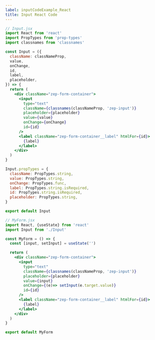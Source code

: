 ```yaml
---
label: inputCodeExample_React
title: Input React Code
---
```


```jsx
// Input.jsx
import React from 'react'
import PropTypes from 'prop-types'
import classnames from 'classnames'

const Input = ({
  className: classNameProp,
  value,
  onChange,
  id,
  label,
  placeholder,
}) => {
  return (
    <div className="zep-form-container">
      <input
        type="text"
        className={classnames(classNameProp, 'zep-input')}
        placeholder={placeholder}
        value={value}
        onChange={onChange}
        id={id}
      />
      <label className="zep-form-container__label" htmlFor={id}>
        {label}
      </label>
    </div>
  )
}

Input.propTypes = {
  className: PropTypes.string,
  value: PropTypes.string,
  onChange: PropTypes.func,
  label: PropTypes.string.isRequired,
  id: PropTypes.string.isRequired,
  placeholder: PropTypes.string,
}

export default Input

// MyForm.jsx
import React, {useState} from 'react'
import Input from './Input'

const MyForm = () => {
  const [input, setInput] = useState('')

  return (
    <div className="zep-form-container">
      <input
        type="text"
        className={classnames(classNameProp, 'zep-input')}
        placeholder={placeholder}
        value={input}
        onChange={(e)=> setInput(e.target.value)}
        id={id}
      />
      <label className="zep-form-container__label" htmlFor={id}>
        {label}
      </label>
    </div>
  )
}

export default MyForm
```
